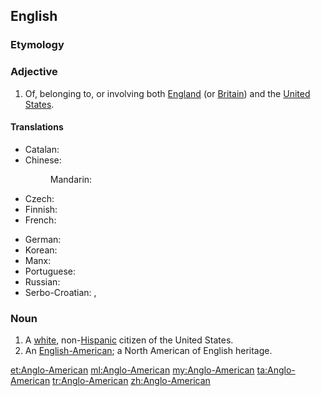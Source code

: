 ==English==
{{wikipedia}}

===Etymology===
{{prefix|en|Anglo|American}}

===Adjective===
{{en-adj|-}}

# Of, belonging to, or involving both [[England]] (or [[Britain]]) and the [[United States]].

====Translations====
{{trans-top|of relating to England and USA}}
* Catalan: {{t+|ca|angloamericà}}
* Chinese:
*: Mandarin: {{t-needed|cmn}}
* Czech: {{t|cs|angloamerický|m}}
* Finnish: {{t+|fi|angloamerikkalainen}}
* French: {{t|fr|anglo-americain}}
{{trans-mid}}
* German: {{t+|de|angloamerikanisch}}
* Korean: {{t|ko|잉글랜드계 미국인|sc=Kore}}
* Manx: {{t|gv|Anglo-Americaanagh}}
* Portuguese: {{t|pt|anglo-americano}}
* Russian: {{t+|ru|англо-америка́нский}}
* Serbo-Croatian: {{t+|sh|angloamerički}}, {{t|sh|англоамерички}}
{{trans-bottom}}

===Noun===
{{en-noun}}

# A [[white]], non-[[Hispanic]] citizen of the United States.
# An [[English-American]]; a North American of English heritage.

[[et:Anglo-American]]
[[ml:Anglo-American]]
[[my:Anglo-American]]
[[ta:Anglo-American]]
[[tr:Anglo-American]]
[[zh:Anglo-American]]